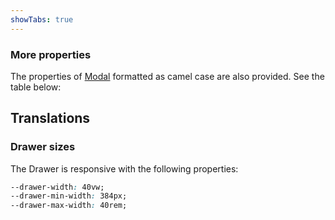 ```yaml
---
showTabs: true
---
```



<DrawerPropTable />

### More properties

The properties of [Modal](/uilib/components/modal) formatted as camel case are also provided.
See the table below:

<ModalPropTable />

## Translations

<TranslationsTable localeKey="Modal" />

### Drawer sizes

The Drawer is responsive with the following properties:

```css
--drawer-width: 40vw;
--drawer-min-width: 384px;
--drawer-max-width: 40rem;
```

